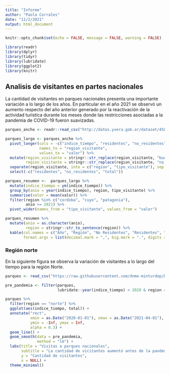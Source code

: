 ```yaml
---
title: "Informe"
author: "Paola Corrales"
date: "11/2/2021"
output: html_document
---
```


```r
knitr::opts_chunk$set(echo = FALSE, message = FALSE, warning = FALSE)

library(readr)
library(dplyr)
library(tidyr)
library(lubridate)
library(ggplot2)
library(knitr)
```

## Analisis de visitantes en partes nacionales 

La cantidad de visitantes en parques nacionales presenta una importante variación a lo largo de los años. En particular en el año 2021 se observó un aumento respecto del año anterior generado por la reactivación de la actividad turistica durante los meses donde las restricciones asociadas a la pandemia de COVID-19 fueron suavizadas. 

```r
parques_ancho <- readr::read_csv("http://datos.yvera.gob.ar/dataset/458bcbe1-855c-4bc3-a1c9-cd4e84fedbbc/resource/78aea6ed-761c-4659-bdf2-7fcb0f616fad/download/serie-tiempo-parques-nacionales-mensual.csv")

parques_largo <- parques_ancho %>% 
  pivot_longer(cols = -c("indice_tiempo", "residentes", "no_residentes", "total"),
               names_to = "region_visitante",
               values_to = "valor") %>% 
  mutate(region_visitante = stringr::str_replace(region_visitante, "buenos_aires*", "buenos-aires"),
         region_visitante = stringr::str_replace(region_visitante, "no_residentes", "noresidentes")) %>% 
  separate(region_visitante, into = c("region", "tipo_visitante"), sep = "_") %>% 
  select(-c("residentes", "no_residentes", "total"))

parques_resumen <-  parques_largo %>% 
  mutate(indice_tiempo = ym(indice_tiempo)) %>% 
  group_by(anio = year(indice_tiempo), region, tipo_visitante) %>%  
  summarise(valor = mean(valor)) %>% 
  filter(region %in% c("cordoba", "cuyo", "patagonia"), 
         anio >= 2021) %>% 
  pivot_wider(names_from = "tipo_visitante", values_from = "valor")

parques_resumen %>% 
  mutate(anio = as.character(anio),
         region = stringr::str_to_sentence(region)) %>% 
  kable(col.names = c("Año", "Región", "No Residentes", "Residentes", "Total"),
        format.args = list(decimal.mark = ",", big.mark = ".", digits = 1, scientific = FALSE))
```


### Región norte

En la siguiente figura se observa la variación de visitantes a lo largo del tiempo para la región Norte. 

```r
parques <- read_csv("https://raw.githubusercontent.com/dnme-minturdep/DT6_ciencia_de_datos_turismo/master/datos/parques_tidy.csv")

pre_pandemia <- filter(parques, 
                       lubridate::year(indice_tiempo) < 2020 & region == "norte") 

parques %>% 
  filter(region == "norte") %>% 
  ggplot(aes(indice_tiempo, total)) +
  annotate("rect", 
           xmin = as.Date("2020-01-01"), xmax = as.Date("2021-04-01"), 
           ymin = -Inf, ymax = Inf, 
           alpha = 0.3) +
  geom_line() +
  geom_smooth(data = pre_pandemia, 
              method = "lm") +
  labs(title = "Visitas a parques nacionales",
       subtitle = "La cantidad de vicitantes aumentó antes de la pandemia",
       y = "Cantidad de visitantes",
       x = NULL) +
  theme_minimal()
```



